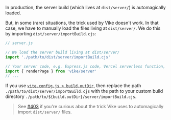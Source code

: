 In production, the server build (which lives at `dist/server/`) is automagically loaded.

But, in some (rare) situations, the trick used by Vike doesn't work. In that case, we have to manually load the files living at `dist/server/`. We do this by importing `dist/server/importBuild.cjs`:

```js
// server.js

// We load the server build living at dist/server/
import './path/to/dist/server/importBuild.cjs'

// Your server code, e.g. Express.js code, Vercel serverless function, Cloudflare Worker, ...
import { renderPage } from 'vike/server'
// ...
```

If you use [`vite.config.js > build.outDir`](https://vitejs.dev/config/build-options.html#build-outdir), then replace the path `./path/to/dist/server/importBuild.cjs` with the path to your custom build directory `./path/to/${build.outDir}/server/importBuild.cjs`.

> See [#403](https://github.com/vikejs/vike/issues/403) if you're curious about the trick Vike uses to automagically import `dist/server/` files.
